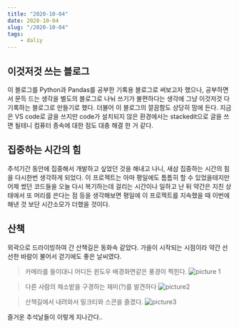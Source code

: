 ```yaml
---
title: "2020-10-04"  
date: 2020-10-04
slug: "/2020-10-04"
tags:
    - daliy
---
```


## 이것저것 쓰는 블로그
이 블로그를 Python과 Pandas를 공부한 기록용 블로그로 써보고자 했으나,
공부하면서 문득 드는 생각을 별도의 블로그로 나눠 쓰기가 불편하다는 생각에 그냥 이것저것 다 기록하는 블로그로 만들기로 했다. 
더불어 이 블로그의 깔끔함도 상당히 맘에 든다.
지금은 VS code로 글을 쓰지만 code가 설치되지 않은 환경에서는 stackedit으로 글을 쓰면 될테니 컴퓨터 종속에 대한 점도 대충 해결 한 거 같다.


## 집중하는 시간의 힘
추석기간 동안에 집중해서 개발하고 싶었던 것을 해내고 나니, 새삼 집중하는 시간의 힘을 다시한번 생각하게 되었다. 
이 프로젝트는 아마 평일에도 틈틈히 할 수 있었을테지만 어제 썼던 코드들을 오늘 다시 복기하는데 걸리는 시간이나 일하고 난 뒤 약간은 지친 상태에서 또 머리를 쓴다는 점 등을 생각해보면
평일에 이 프로젝트를 지속했을 때 이번에 해낸 것 보단 시간소모가 더했을 것이다.




## 산책
외곽으로 드라이빙하여 간 산책길은 동화속 같았다. 
가을이 시작되는 시점이라 약간 선선한 바람이 불어서 걷기에도 좋은 날씨였다.


> 카메라를 들이대니 어디든 윈도우 배경화면같은 풍경이 찍힌다. 
![picture 1](https://i.imgur.com/5OIJ74f.jpeg)  


> 다른 사람의 채소밭을 구경하는 재미(?)를 발견하다
![picture2](https://i.imgur.com/nuIDff9.png)


> 산책길에서 내려와서 밀크티와 스콘을 즐겼다.
![picture3](https://i.imgur.com/PFh0Eub.png)


즐거운 추석날들이 이렇게 지나간다..